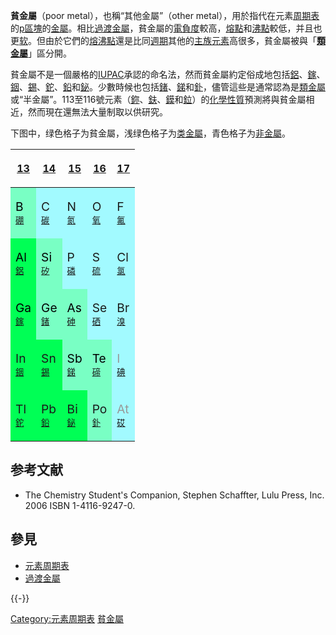 '''貧金屬'''（poor metal），也稱“其他金屬”（other metal），用於指代在元素[[周期表|周期表]]的[[p區塊|p區塊]]的[[金屬|金屬]]。相比[[過渡金屬|過渡金屬]]，貧金屬的[[電負度|電負度]]較高，[[熔點|熔點]]和[[沸點|沸點]]較低，并且也更[[硬度|软]]。但由於它們的[[熔點|熔]][[沸點|沸點]]還是比同[[週期|週期]]其他的[[主族元素|主族元素]]高很多，貧金屬被與「'''[[類金屬|類金屬]]'''」區分開。

貧金屬不是一個嚴格的[[IUPAC|IUPAC]]承認的命名法，然而貧金屬約定俗成地包括[[鋁|鋁]]、[[鎵|鎵]]、[[銦|銦]]、[[錫|錫]]、[[鉈|鉈]]、[[鉛|鉛]]和[[鉍|鉍]]。少數時候也包括[[鍺|鍺]]、[[銻|銻]]和[[釙|釙]]，儘管這些是通常認為是[[類金屬|類金屬]]或“半金屬”。113至116號元素（[[鉨|鉨]]、[[鈇|鈇]]、[[鏌|鏌]]和[[鉝|鉝]]）的[[化學性質|化學性質]]預測將與貧金屬相近，然而現在還無法大量制取以供研究。

下图中，绿色格子为貧金屬，浅绿色格子为[[类金屬|类金屬]]，青色格子为[[非金屬|非金屬]]。

{| align="center" cellpadding="3"
|-
![[硼族元素|13]]
![[碳族元素|14]]
![[氮族元素|15]]
![[氧族元素|16]]
![[鹵素|17]]
|-style="color:#999999; text-align:center"
|style="background:#79FFC4; color:#000000"|<big>B</big><br /><small>[[硼|硼]]</small>
|style="background:#a2faff"|<big>C</big><br /><small>[[碳|碳]]</small>
|style="background:#a2faff"|<big>N</big><br /><small>[[氮|氮]]</small>
|style="background:#a2faff"|<big>O</big><br /><small>[[氧|氧]]</small>
|style="background:#a2faff"|<big>F</big><br /><small>[[氟|氟]]</small>
|-style="color:#999999; text-align:center"
|style="background:#00ff55; color:#000000"| <big>Al</big><br /><small>[[鋁|鋁]]</small>
|style="background:#79FFC4; color:#000000"|<big>Si</big><br /><small>[[矽|矽]]</small>
|style="background:#a2faff"|<big>P</big><br /><small>[[磷|磷]]</small>
|style="background:#a2faff"|<big>S</big><br /><small>[[硫|硫]]</small>
|style="background:#a2faff"|<big>Cl</big><br /><small>[[氯|氯]]</small>
|-style="background:#ffccff; color:#999999; text-align:center"
|style="background:#00ff55; color:#000000"|<big>Ga</big><br /><small>[[鎵|鎵]]</small>
|style="background:#79FFC4; color:#000000"|<big>Ge</big><br /><small>[[鍺|鍺]]</small>
|style="background:#79FFC4; color:#000000"|<big>As</big><br /><small>[[砷|砷]]</small>
|style="background:#a2faff"|<big>Se</big><br /><small>[[硒|硒]]</small>
|style="background:#a2faff"|<big>Br</big><br /><small>[[溴|溴]]</small>
|-style="background:#00ff7d; color:#000000; text-align:center"
|style="background:#00ff55"|<big>In</big><br /><small>[[銦|銦]]</small>
|style="background:#00ff55"|<big>Sn</big><br /><small>[[錫|錫]]</small>
|style="background:#79FFC4; color:#000000"|<big>Sb</big><br /><small>[[銻|銻]]</small>
|style="background:#79FFC4; color:#000000" |<big>Te</big><br /><small>[[碲|碲]]</small>
|style="background:#a2faff; color:#999999"|<big>I</big><br /><small>[[碘|碘]]</small>
|-style="background:#00ff55; color:#000000; text-align:center"
|style="background:#00ff55"|<big>Tl</big><br /><small>[[鉈|鉈]]</small>
|style="background:#00ff55" |<big>Pb</big><br /><small>[[鉛|鉛]]</small>
|style="background:#00ff55"|<big>Bi</big><br /><small>[[鉍|鉍]]</small>
|style="background:#79FFC4"|<big>Po</big><br /><small>[[釙|釙]]</small>
|style="background:#a2faff; color:#999999" |<big>At</big><br /><small>[[砹|砹]]</small>
|}

== 参考文献 ==
{{Reflist}}
{{refbegin}}
* The Chemistry Student's Companion, Stephen Schaffter, Lulu Press, Inc. 2006 ISBN 1-4116-9247-0.
{{refend}}

== 參見 ==
{{Portal|化学}}
* [[元素周期表|元素周期表]]
* [[過渡金屬|過渡金屬]]

{{-}}
{{化學元素分類}}
{{元素週期表|1=[[元素周期表|元素周期表]]（[[貧金屬|貧金屬]]）|mark=貧金屬}}

[[Category:元素周期表|Category:元素周期表]]
[[Category:貧金屬|]]